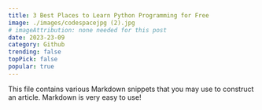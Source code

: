 ```yaml
---
title: 3 Best Places to Learn Python Programming for Free
image: ./images/codespacejpg (2).jpg
# imageAttribution: none needed for this post
date: 2023-23-09
category: Github
trending: false
topPick: false
popular: true
---
```


This file contains various Markdown snippets that you may use to construct an article. Markdown is very easy to use!

